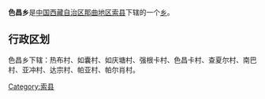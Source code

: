 {{中国乡级行政区
|行政区全称 = 色昌乡
|景观照片文件名 = 
|景观照片描述 = 
|汉语拼音 =
|其他语言 = 
|其他语言名称 = 
|位置图文件名 = 
|位置图描述 = 
|自定义图片=
|上级行政区 = [[西藏自治区|西藏自治区]][[那曲地区|那曲地区]][[索县|索县]]
|行政区类别 = [[乡级行政区|乡]]
|行政区划代码 = 
|行政区划 = 
|村委会 = 
|居委会 = 
|建置时间 = 
|领导职位 = 
|领导名称 = 
|政府驻地 = 
|毗邻 = 
|地理坐标 = 
|总面积 = 
|总人口 = 
|户籍人口 = 
|户籍人口年份 = 
|常住人口 = 
|常住人口年份 = 
|人口密度 = 
|GDP = 
|邮政编码 = 
|电话区号 = 
|官方网站 = 
|网站名称 = 
}}
'''色昌乡'''是[[中华人民共和国|中国]][[西藏自治区|西藏自治区]][[那曲地区|那曲地区]][[索县|索县]]下辖的一个[[乡级行政区|乡]]。

== 行政区划 ==
色昌乡下辖：热布村、如囊村、如庆塘村、强根卡村、色昌卡村、查夏尔村、南巴村、亚冲村、达宗村、帕亚村、帕尔肖村。

{{西藏小作品}}
{{索县行政区划}}

[[Category:索县|Category:索县]]